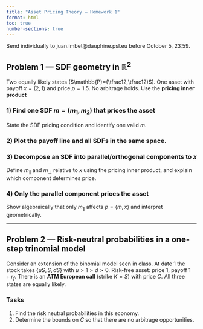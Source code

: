 ---
title: "Asset Pricing Theory — Homework 1"
format: html
toc: true
number-sections: true
---

Send individually to juan.imbet@dauphine.psl.eu before October 5, 23:59.

## Problem 1 — SDF geometry in $\mathbb{R}^2$

Two equally likely states ($\mathbb{P}=(\tfrac12,\tfrac12)$). One asset with payoff
$x=(2,1)$
and price $p=1.5$. No arbitrage holds. Use the **pricing inner product**

### 1) Find one SDF $m=(m_1,m_2)$ that prices the asset
State the SDF pricing condition and identify one valid $m$.

### 2) Plot the payoff line and all SDFs in the same space. 

### 3) Decompose an SDF into parallel/orthogonal components to $x$
Define $m_{\parallel}$ and $m_{\perp}$ relative to $x$ using the pricing inner product, and explain which component determines price.

### 4) Only the parallel component prices the asset
Show algebraically that only $m_{\parallel}$ affects $p=\langle m,x\rangle$ and interpret geometrically.

---

## Problem 2 — Risk-neutral probabilities in a one-step trinomial model

Consider an extension of the binomial model seen in class. At date 1 the stock takes $\{uS,\,S,\,dS\}$ with $u>1>d>0$. Risk-free asset: price $1$, payoff $1+r_f$. There is an **ATM European call** (strike $K=S$) with price $C$. All three states are equally likely.

### Tasks
1) Find the risk neutral probabilities in this economy. 
2) Determine the bounds on $C$ so that there are no arbitrage opportunities.
